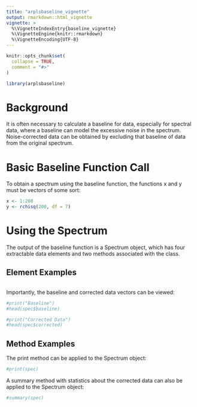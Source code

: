 ```yaml
---
title: "arplsbaseline_vignette"
output: rmarkdown::html_vignette
vignette: >
  %\VignetteIndexEntry{baseline_vignette}
  %\VignetteEngine{knitr::rmarkdown}
  %\VignetteEncoding{UTF-8}
---
```


```r
knitr::opts_chunk$set(
  collapse = TRUE,
  comment = "#>"
)
```

```r
library(arplsbaseline)
```

# Background

It is often necessary to calculate a baseline for data, especially for spectral data, where a baseline can model the excessive noise in the spectrum. Noise-corrected data can be obtained by excluding that baseline of data from the original spectrum.

# Basic Baseline Function Call

To obtain a spectrum using the baseline function, the functions x and y must be vectors of some sort:

```r
x <- 1:200
y <- rchisq(200, df = 7)
```

# Using the Spectrum

The output of the baseline function is a Spectrum object, which has four extractable data elements and two methods associated with the class.

## Element Examples

```r
```

Importantly, the baseline and corrected data vectors can be viewed:

```r
#print("Baseline")
#head(spec$baseline)

#print("Corrected Data")
#head(spec$corrected)
```

## Method Examples

The print method can be applied to the Spectrum object:

```r
#print(spec)
```

A summary method with statistics about the corrected data can also be applied to the Spectrum object:

```r
#summary(spec)
```
